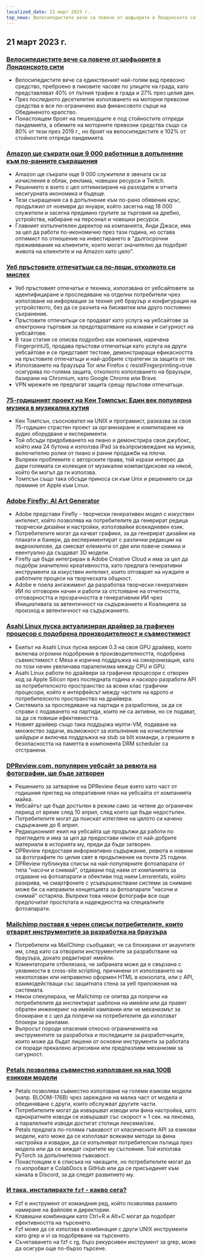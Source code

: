 ```yaml
---
localized_date: 21 март 2023 г.
top_news: Велосипедистите вече са повече от шофьорите в Лондонското сити
---
```




<CallToAction />

<Steps>

## 21 март 2023 г.

### [Велосипедистите вече са повече от шофьорите в Лондонското сити](https://www.forbes.com/sites/carltonreid/2023/03/01/cyclists-now-outnumber-motorists-in-city-of-london/?ref=hackernewsgpt.com)

- Велосипедистите вече са единственият най-голям вид превозно средство, преброено в пиковите часове по улиците на града, като представляват 40% от пътния трафик в града и 27% през целия ден.
- През последното десетилетие използването на моторни превозни средства е все по-ограничено във финансовото сърце на Обединеното кралство.
- Понастоящем броят на пешеходците е под стойностите отпреди пандемията, а обемите на моторните превозни средства също са 80% от тези през 2019 г., но броят на велосипедистите е 102% от стойностите отпреди пандемията.

### [Amazon ще съкрати още 9 000 работници в допълнение към по-ранните съкращения](https://www.cnbc.com/2023/03/20/amazon-layoffs-company-to-cut-off-9000-more-workers.html?ref=hackernewsgpt.com)

- Amazon ще съкрати още 9 000 служители в звената си за изчисления в облак, реклама, човешки ресурси и Twitch.
- Решението е взето с цел оптимизиране на разходите и отчита несигурната икономика и бъдеще.
- Тези съкращения са в допълнение към по-рано обявения кръг, продължил от ноември до януари, който засегна над 18 000 служители и засегна предимно групите за търговия на дребно, устройства, набиране на персонал и човешки ресурси.
- Главният изпълнителен директор на компанията, Анди Джаси, има за цел да работи по-икономично през тази година, но остава оптимист по отношение на инвестирането в "дългосрочни преживявания на клиентите, които могат значително да подобрят живота на клиентите и на Amazon като цяло".

### [Уеб пръстовите отпечатъци са по-лоши, отколкото си мислех](https://www.bitestring.com/posts/2023-03-19-web-fingerprinting-is-worse-than-I-thought.html?ref=hackernewsgpt.com)

- Уеб пръстовият отпечатък е техника, използвана от уебсайтовете за идентифициране и проследяване на отделни потребители чрез използване на информация за техния уеб браузър и конфигурация на устройството, без да се разчита на бисквитки или друго постоянно съхранение.
- Пръстовите отпечатъци се продават като услуга на уебсайтове за електронна търговия за предотвратяване на измами и сигурност на уебсайтове.
- В тази статия се описва подробно как компания, наречена FingerprintJS, продава пръстови отпечатъци като услуга на други уебсайтове и се представят тестове, демонстриращи ефикасността на пръстовите отпечатъци и най-добрите стратегии за защита от тях.
- Използването на браузъра Tor или Firefox с resistFingerprinting=true осигурява по-голяма защита, отколкото използването на браузъри, базирани на Chromium, като Google Chrome или Brave.
- VPN мрежите не предлагат защита срещу пръстови отпечатъци.

### [75-годишният проект на Кен Томпсън: Един век популярна музика в музикална кутия](https://www.youtube.com/watch?v=kaandEt_pKw&ref=hackernewsgpt.com)

- Кен Томпсън, съосновател на UNIX и програмист, разказва за своя 75-годишен страстен проект за организиране и компилиране на аудио оборудване и експерименти.
- Той обсъди придобиването на пиано и демонстрира своя джубокс, който има 24 бутона и използва iPad за възпроизвеждане на музика, включително ролки от пиано и ранни продажби на плочи.
- Въпреки проблемите с авторските права, той изрази интерес да дари голямата си колекция от музикални компактдискове на някой, който би могъл да ги използва.
- Томпсън също така обсъди приноса си към Unix и решението си да премине от Apple към Linux.

### [Adobe Firefly: AI Art Generator](https://www.adobe.com/sensei/generative-ai/firefly.html?ref=hackernewsgpt.com)

- Adobe представи Firefly - творчески генеративен модел с изкуствен интелект, който позволява на потребителите да генерират редица творчески дизайни и настройки, използвайки всекидневен език.
- Потребителите могат да качват графики, за да генерират дизайни на плакати и банери, да експериментират с различни редакции на видеоклипове, да смесват елементи от две или повече снимки и евентуално да създават 3D модели.
- Firefly ще бъде интегриран в Adobe Creative Cloud и има за цел да подобри значително креативността, като предлага генеративни инструменти за изкуствен интелект, които отговарят на нуждите и работните процеси на творческата общност.
- Adobe е поела ангажимент да разработва творчески генеративен ИИ по отговорен начин и работи за отстояване на отчетността, отговорността и прозрачността в генеративния ИИ чрез Инициативата за автентичност на съдържанието и Коалицията за произход и автентичност на съдържанието.

### [Asahi Linux пуска актуализиран драйвер за графичен процесор с подобрена производителност и съвместимост](https://asahilinux.org/2023/03/road-to-vulkan/?ref=hackernewsgpt.com)

- Екипът на Asahi Linux пусна версия 0.3 на своя GPU драйвер, която включва огромни подобрения в производителността, подобрена съвместимост с Mesa и изрична поддръжка на синхронизация, като по този начин увеличава паралелизма между CPU и GPU.
- Asahi Linux работи по драйвери за графични процесори с отворен код за Apple Silicon през последната година и наскоро разработи API за потребителското пространство за всеки клас графични процесори, който е интерфейсът между частите на ядрото и потребителското пространство на драйвера.
- Системата за проследяване на партиди е разработена, за да се справи с подаването на партиди, които не са активни, но се подават, за да се повиши ефективността.
- Новият драйвер също така поддържа мулти-VM, подаване на множество задачи, възможност за изпълнение на изчислителни шейдъри и включва поддръжка на stub за blit команди, а грешките в безопасността на паметта в компонента DRM scheduler са отстранени.

### [DPReview.com, популярен уебсайт за ревюта на фотографии, ще бъде затворен](https://www.dpreview.com/news/5901145460/dpreview-com-to-close?ref=hackernewsgpt.com)

- Решението за затваряне на DPReview беше взето като част от годишния преглед на оперативния план на уебсайта от компанията майка.
- Уебсайтът ще бъде достъпен в режим само за четене до ограничен период от време след 10 април, след което ще бъде недостъпен.
- Потребителите могат да поискат изтегляне на цялото си качено съдържание до 6 април.
- Редакционният екип на уебсайта ще продължи да работи по прегледите и има за цел да предостави някои от най-добрите материали в историята му, преди да бъде затворен.
- DPReview предоставя информативно съдържание, ревюта и новини за фотографите по целия свят в продължение на почти 25 години.
- DPReview публикува списък на най-популярните фотоапарати от типа "насочи и снимай", отдавани под наем от компанията за отдаване на фотоапарати и обективи под наем Lensrentals, който разкрива, че смартфоните с усъвършенствани системи за снимане може би са направили концепцията за фотоапарати "насочи и снимай" остаряла. Въпреки това някои фотографи все още предпочитат простотата и надеждността на специалните фотоапарати.

### [Mailchimp поставя в черен списък потребителите, които отварят инструментите за разработка на браузъра](http://news.ycombinator.com/item?id=35235732&ref=hackernewsgpt.com)

- Потребители на MailChimp съобщават, че са блокирани от акаунтите им, след като са отворили инструментите за разработване на браузъра, докато редактират имейли.
- Коментаторите отбелязаха, че забраната може да е свързана с уязвимости в cross-site scripting, причинени от използването на неизползван или неправилно оформен HTML в конзолата, или с API, взаимодействащи със защитната стена за уеб приложения на системата.
- Някои спекулираха, че Mailchimp се опитва да попречи на потребителите да инспектират шаблони на имейли или да правят обратен инженеринг на имейл кампании или че механизмът за блокиране е с цел да попречи на потребителите да използват блокери за реклами.
- Въпросът породи опасения относно ограниченията на инструментите за разработка и последиците за разработчиците, които може да бъдат лишени от основни инструменти за работата си поради прекалено агресивни или предпазливи механизми за сигурност.

### [Petals позволява съвместно използване на над 100B езикови модели](https://petals.ml/?ref=hackernewsgpt.com)

- Petals позволява съвместно използване на големи езикови модели (напр. BLOOM-176B) чрез зареждане на малка част от модела и обединяване с други, които обслужват другите части.
- Потребителите могат да извършват изводи или фина настройка, като еднократните изводи се извършват със скорост ≈ 1 сек. на лексема, а паралелните изводи достигат стотици лексеми/сек.
- Petals предлага по-голяма гъвкавост от класическите API за езикови модели, като може да се използват всякакви методи за фина настройка и извадки, да се изпълняват потребителски пътища през модела или да се виждат скритите му състояния. Той използва PyTorch за допълнителна гъвкавост.
- Понастоящем е в списъка на чакащите, но потребителите могат да го изпробват в ColabDocs в GitHub или да се присъединят към канала в Discord, за да следят развитието му.

### [И така, инсталирахте `fzf` - какво сега?](https://andrew-quinn.me/fzf/?ref=hackernewsgpt.com)

- Fzf е инструмент от командния ред, който позволява размито намиране на файлове и директории.
- Клавишни комбинации като Ctrl+R и Alt+C могат да подобрят ефективността на търсенето.
- Fzf може да се използва в комбинация с други UNIX инструменти като grep и vi за подобряване на търсенето.
- Съчетаването на fzf с rg, бърз рекурсивен инструмент за grep, може да осигури още по-бързо търсене.

</Steps>
